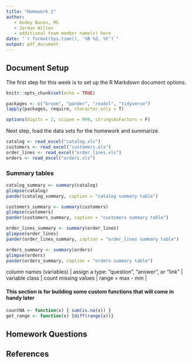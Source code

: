 ```yaml
---
title: "Homework 1"
author:
   - Andey Nunes, MS
   - Jordan Hilton
   - additional team member name(s) here
date: "`r format(Sys.time(), '%B %d, %Y')`"
output: pdf_document
---
```


## Document Setup
The first step for this week is to set up the R Markdown document options.
```r
knitr::opts_chunk$set(echo = TRUE)

packages <- c("broom", "pander", "readxl", "tidyverse")
lapply(packages, require, character.only = T)

options(digits = 2, scipen = 999, stringsAsFactors = F)
```

Next step, load the data sets for the homework and summarize.

```r
catalog <- read_excel("catalog.xls")
customers <- read_excel("customers.xls")
order_lines <- read_excel("order_lines.xls")
orders <- read_excel("orders.xls")
```
### Summary tables
```r

catalog_summary <- summary(catalog)
glimpse(catalog)
pander(catalog_summary, caption = "catalog summary table")

customers_summary <- summary(customers)
glimpse(customers)
pander(customers_summary, caption = "customers summary table")

order_lines_summary <- summary(order_lines)
glimpse(order_lines)
pander(order_lines_summary, caption = "order_lines summary table")

orders_summary <- summary(orders)
glimpse(orders)
pander(orders_summary, caption = "orders summary table")
```

| column names (variables) | assign a type: “question”, “answer”, or “link”  | variable class | count missing values | range = max - min |

#### This section is for building some custom functions that will come in handy later
```r
countNA <- function(x) { sum(is.na(x)) }
get_range <- function(x) {diff(range(x))}
```



## Homework Questions




## References
